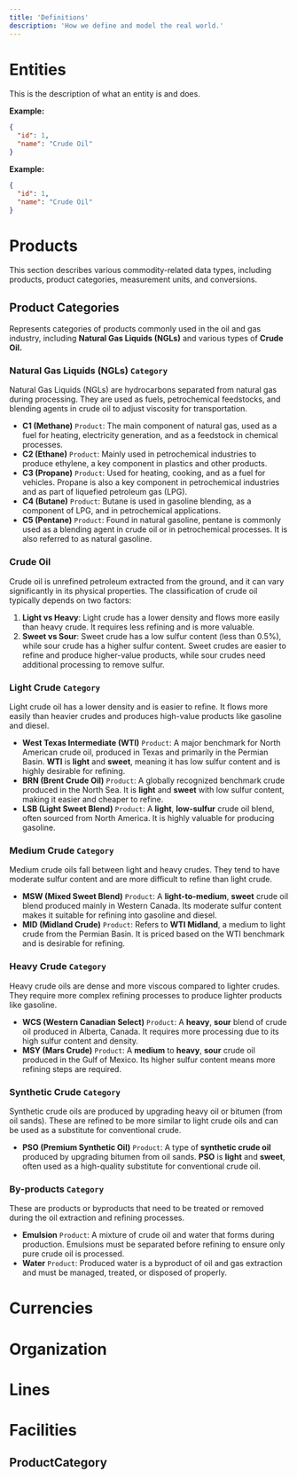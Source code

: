 ```yaml
---
title: 'Definitions'
description: 'How we define and model the real world.'
---
```


# Entities
This is the description of what an entity is and does. 

**Example:**
```json
{
  "id": 1,
  "name": "Crude Oil"
}
```

**Example:**
```json
{
  "id": 1,
  "name": "Crude Oil"
}
```
# Products
This section describes various commodity-related data types, including products, product categories, measurement units, and conversions.

## Product Categories
Represents categories of products commonly used in the oil and gas industry, including **Natural Gas Liquids (NGLs)** and various types of **Crude Oil.**

### Natural Gas Liquids (NGLs) `Category`
Natural Gas Liquids (NGLs) are hydrocarbons separated from natural gas during processing. They are used as fuels, petrochemical feedstocks, and blending agents in crude oil to adjust viscosity for transportation.

- **C1 (Methane)** `Product`: The main component of natural gas, used as a fuel for heating, electricity generation, and as a feedstock in chemical processes.
- **C2 (Ethane)** `Product`: Mainly used in petrochemical industries to produce ethylene, a key component in plastics and other products.
- **C3 (Propane)** `Product`: Used for heating, cooking, and as a fuel for vehicles. Propane is also a key component in petrochemical industries and as part of liquefied petroleum gas (LPG).
- **C4 (Butane)** `Product`: Butane is used in gasoline blending, as a component of LPG, and in petrochemical applications.
- **C5 (Pentane)** `Product`: Found in natural gasoline, pentane is commonly used as a blending agent in crude oil or in petrochemical processes. It is also referred to as natural gasoline.

### Crude Oil
Crude oil is unrefined petroleum extracted from the ground, and it can vary significantly in its physical properties. The classification of crude oil typically depends on two factors:
1. **Light vs Heavy**: Light crude has a lower density and flows more easily than heavy crude. It requires less refining and is more valuable.
2. **Sweet vs Sour**: Sweet crude has a low sulfur content (less than 0.5%), while sour crude has a higher sulfur content. Sweet crudes are easier to refine and produce higher-value products, while sour crudes need additional processing to remove sulfur.

### Light Crude `Category`
Light crude oil has a lower density and is easier to refine. It flows more easily than heavier crudes and produces high-value products like gasoline and diesel.

- **West Texas Intermediate (WTI)** `Product`: A major benchmark for North American crude oil, produced in Texas and primarily in the Permian Basin. **WTI** is **light** and **sweet**, meaning it has low sulfur content and is highly desirable for refining.
- **BRN (Brent Crude Oil)** `Product`: A globally recognized benchmark crude produced in the North Sea. It is **light** and **sweet** with low sulfur content, making it easier and cheaper to refine.
- **LSB (Light Sweet Blend)** `Product`: A **light**, **low-sulfur** crude oil blend, often sourced from North America. It is highly valuable for producing gasoline.

### Medium Crude `Category`
Medium crude oils fall between light and heavy crudes. They tend to have moderate sulfur content and are more difficult to refine than light crude.

- **MSW (Mixed Sweet Blend)** `Product`: A **light-to-medium**, **sweet** crude oil blend produced mainly in Western Canada. Its moderate sulfur content makes it suitable for refining into gasoline and diesel.
- **MID (Midland Crude)** `Product`: Refers to **WTI Midland**, a medium to light crude from the Permian Basin. It is priced based on the WTI benchmark and is desirable for refining.

### Heavy Crude `Category`
Heavy crude oils are dense and more viscous compared to lighter crudes. They require more complex refining processes to produce lighter products like gasoline.

- **WCS (Western Canadian Select)** `Product`: A **heavy**, **sour** blend of crude oil produced in Alberta, Canada. It requires more processing due to its high sulfur content and density.
- **MSY (Mars Crude)** `Product`: A **medium** to **heavy**, **sour** crude oil produced in the Gulf of Mexico. Its higher sulfur content means more refining steps are required.

### Synthetic Crude `Category`
Synthetic crude oils are produced by upgrading heavy oil or bitumen (from oil sands). These are refined to be more similar to light crude oils and can be used as a substitute for conventional crude.

- **PSO (Premium Synthetic Oil)** `Product`: A type of **synthetic crude oil** produced by upgrading bitumen from oil sands. **PSO** is **light** and **sweet**, often used as a high-quality substitute for conventional crude oil.

### By-products `Category`
These are products or byproducts that need to be treated or removed during the oil extraction and refining processes.

- **Emulsion** `Product`: A mixture of crude oil and water that forms during production. Emulsions must be separated before refining to ensure only pure crude oil is processed.
- **Water** `Product`: Produced water is a byproduct of oil and gas extraction and must be managed, treated, or disposed of properly.


# Currencies

# Organization

# Lines

# Facilities

## ProductCategory

